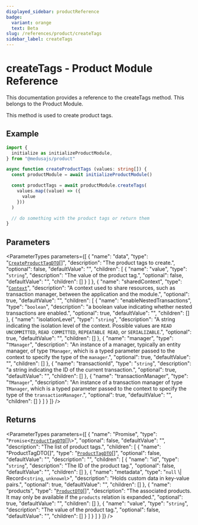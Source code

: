 ```yaml
---
displayed_sidebar: productReference
badge:
  variant: orange
  text: Beta
slug: /references/product/createTags
sidebar_label: createTags
---
```



# createTags - Product Module Reference

This documentation provides a reference to the createTags method. This belongs to the Product Module.

This method is used to create product tags.

## Example

```ts
import { 
  initialize as initializeProductModule,
} from "@medusajs/product"

async function createProductTags (values: string[]) {
  const productModule = await initializeProductModule()

  const productTags = await productModule.createTags(
    values.map((value) => ({
      value
    }))
  )

  // do something with the product tags or return them
}
```

## Parameters

<ParameterTypes parameters={[
  {
    "name": "data",
    "type": "[`CreateProductTagDTO`](../../interfaces/CreateProductTagDTO.mdx)[]",
    "description": "The product tags to create.",
    "optional": false,
    "defaultValue": "",
    "children": [
      {
        "name": "value",
        "type": "`string`",
        "description": "The value of the product tag.",
        "optional": false,
        "defaultValue": "",
        "children": []
      }
    ]
  },
  {
    "name": "sharedContext",
    "type": "[`Context`](../../interfaces/Context.mdx)",
    "description": "A context used to share resources, such as transaction manager, between the application and the module.",
    "optional": true,
    "defaultValue": "",
    "children": [
      {
        "name": "enableNestedTransactions",
        "type": "`boolean`",
        "description": "a boolean value indicating whether nested transactions are enabled.",
        "optional": true,
        "defaultValue": "",
        "children": []
      },
      {
        "name": "isolationLevel",
        "type": "`string`",
        "description": "A string indicating the isolation level of the context. Possible values are `READ UNCOMMITTED`, `READ COMMITTED`, `REPEATABLE READ`, or `SERIALIZABLE`.",
        "optional": true,
        "defaultValue": "",
        "children": []
      },
      {
        "name": "manager",
        "type": "`TManager`",
        "description": "An instance of a manager, typically an entity manager, of type `TManager`, which is a typed parameter passed to the context to specify the type of the `manager`.",
        "optional": true,
        "defaultValue": "",
        "children": []
      },
      {
        "name": "transactionId",
        "type": "`string`",
        "description": "a string indicating the ID of the current transaction.",
        "optional": true,
        "defaultValue": "",
        "children": []
      },
      {
        "name": "transactionManager",
        "type": "`TManager`",
        "description": "An instance of a transaction manager of type `TManager`, which is a typed parameter passed to the context to specify the type of the `transactionManager`.",
        "optional": true,
        "defaultValue": "",
        "children": []
      }
    ]
  }
]} />

## Returns

<ParameterTypes parameters={[
  {
    "name": "Promise",
    "type": "`Promise`<[`ProductTagDTO`](../../interfaces/ProductTagDTO.mdx)[]\\>",
    "optional": false,
    "defaultValue": "",
    "description": "The list of product tags.",
    "children": [
      {
        "name": "ProductTagDTO[]",
        "type": "[`ProductTagDTO`](../../interfaces/ProductTagDTO.mdx)[]",
        "optional": false,
        "defaultValue": "",
        "description": "",
        "children": [
          {
            "name": "id",
            "type": "`string`",
            "description": "The ID of the product tag.",
            "optional": false,
            "defaultValue": "",
            "children": []
          },
          {
            "name": "metadata",
            "type": "``null`` \\| Record<`string`, `unknown`\\>",
            "description": "Holds custom data in key-value pairs.",
            "optional": true,
            "defaultValue": "",
            "children": []
          },
          {
            "name": "products",
            "type": "[`ProductDTO`](../../interfaces/ProductDTO.mdx)[]",
            "description": "The associated products. It may only be available if the `products` relation is expanded.",
            "optional": true,
            "defaultValue": "",
            "children": []
          },
          {
            "name": "value",
            "type": "`string`",
            "description": "The value of the product tag.",
            "optional": false,
            "defaultValue": "",
            "children": []
          }
        ]
      }
    ]
  }
]} />
